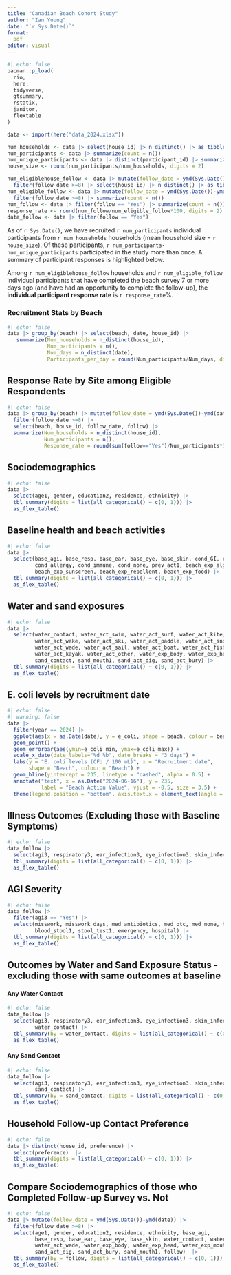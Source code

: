 ```yaml
---
title: "Canadian Beach Cohort Study"
author: "Ian Young"
date: "`r Sys.Date()`"
format: 
  pdf
editor: visual
---
```


```r
#| echo: false
pacman::p_load(
  rio,
  here,
  tidyverse,
  gtsummary,
  rstatix, 
  janitor, 
  flextable
)

data <- import(here("data_2024.xlsx"))

num_households <- data |> select(house_id) |> n_distinct() |> as_tibble()
num_participants <- data |> summarize(count = n())
num_unique_participants <- data |> distinct(participant_id) |> summarize(count = n())
house_size <- round(num_participants/num_households, digits = 2)

num_eligiblehouse_follow <- data |> mutate(follow_date = ymd(Sys.Date())-ymd(date)) |> 
  filter(follow_date >=8) |> select(house_id) |> n_distinct() |> as_tibble()
num_eligible_follow <- data |> mutate(follow_date = ymd(Sys.Date())-ymd(date)) |> 
  filter(follow_date >=8) |> summarize(count = n())
num_follow <- data |> filter(follow == "Yes") |> summarize(count = n())
response_rate <- round(num_follow/num_eligible_follow*100, digits = 2)
data_follow <- data |> filter(follow == "Yes") 
```

As of `r Sys.Date()`, we have recruited `r num_participants` individual participants from `r num_households` households (mean household size = `r house_size`). Of these participants, `r num_participants-num_unique_participants` participated in the study more than once. A summary of participant responses is highlighted below.

Among `r num_eligiblehouse_follow` households and `r num_eligible_follow` individual participants that have completed the beach survey 7 or more days ago (and have had an opportunity to complete the follow-up), the **individual participant response rate** is `r response_rate`%.

### Recruitment Stats by Beach

```r
#| echo: false
data |> group_by(beach) |> select(beach, date, house_id) |> 
   summarize(Num_households = n_distinct(house_id),
             Num_participants = n(), 
             Num_days = n_distinct(date),
             Participants_per_day = round(Num_participants/Num_days, digits = 1))
```

## Response Rate by Site among Eligible Respondents

```r
#| echo: false
data |> group_by(beach) |> mutate(follow_date = ymd(Sys.Date())-ymd(date)) |> 
  filter(follow_date >=8) |> 
  select(beach, house_id, follow_date, follow) |> 
  summarize(Num_households = n_distinct(house_id),
            Num_participants = n(),
            Response_rate = round(sum(follow=="Yes")/Num_participants*100, digits = 1))
```

## Sociodemographics

```r
#| echo: false
data |> 
  select(age1, gender, education2, residence, ethnicity) |> 
  tbl_summary(digits = list(all_categorical() ~ c(0, 1))) |> 
  as_flex_table() 
```

## Baseline health and beach activities

```r
#| echo: false
data |>
  select(base_agi, base_resp, base_ear, base_eye, base_skin, cond_GI, cond_resp, cond_skin,
         cond_allergy, cond_immune, cond_none, prev_act1, beach_exp_algae,
         beach_exp_sunscreen, beach_exp_repellent, beach_exp_food) |> 
  tbl_summary(digits = list(all_categorical() ~ c(0, 1))) |> 
  as_flex_table() 
```

## Water and sand exposures

```r
#| echo: false
data |> 
  select(water_contact, water_act_swim, water_act_surf, water_act_kite, water_act_wind,
         water_act_wake, water_act_ski, water_act_paddle, water_act_snorkel, water_act_dive,
         water_act_wade, water_act_sail, water_act_boat, water_act_fish, water_act_canoe,
         water_act_kayak, water_act_other, water_exp_body, water_exp_head, water_exp_mouth, 
         sand_contact, sand_mouth1, sand_act_dig, sand_act_bury) |> 
  tbl_summary(digits = list(all_categorical() ~ c(0, 1))) |> 
  as_flex_table() 
```

## E. coli levels by recruitment date

```r
#| echo: false
#| warning: false
data |> 
  filter(year == 2024) |> 
  ggplot(aes(x = as.Date(date), y = e_coli, shape = beach, colour = beach)) +
  geom_point() +
  geom_errorbar(aes(ymin=e_coli_min, ymax=e_coli_max)) +
  scale_x_date(date_labels="%d %b", date_breaks = "3 days") +
  labs(y = "E. coli levels (CFU / 100 mL)", x = "Recruitment date",
       shape = "Beach", colour = "Beach") +
  geom_hline(yintercept = 235, linetype = "dashed", alpha = 0.5) +
  annotate("text", x = as.Date("2024-06-16"), y = 235, 
           label = "Beach Action Value", vjust = -0.5, size = 3.5) +
  theme(legend.position = "bottom", axis.text.x = element_text(angle = 45, hjust = 1))
```

## Illness Outcomes (Excluding those with Baseline Symptoms)

```r
#| echo: false
data_follow |> 
  select(agi3, respiratory3, ear_infection3, eye_infection3, skin_infection3, illness_any) |> 
  tbl_summary(digits = list(all_categorical() ~ c(0, 1))) |> 
  as_flex_table() 
```

## AGI Severity

```r
#| echo: false
data_follow |>
  filter(agi3 == "Yes") |> 
  select(misswork, misswork_days, med_antibiotics, med_otc, med_none, healthcare1,
         blood_stool1, stool_test1, emergency, hospital) |> 
  tbl_summary(digits = list(all_categorical() ~ c(0, 1))) |> 
  as_flex_table() 
```

## Outcomes by Water and Sand Exposure Status - excluding those with same outcomes at baseline

#### Any Water Contact

```r
#| echo: false
data_follow |> 
  select(agi3, respiratory3, ear_infection3, eye_infection3, skin_infection3, illness_any,
         water_contact) |> 
  tbl_summary(by = water_contact, digits = list(all_categorical() ~ c(0, 1))) |> 
  as_flex_table() 
```

#### Any Sand Contact

```r
#| echo: false
data_follow |> 
  select(agi3, respiratory3, ear_infection3, eye_infection3, skin_infection3, illness_any,
         sand_contact) |> 
  tbl_summary(by = sand_contact, digits = list(all_categorical() ~ c(0, 1))) |> 
  as_flex_table() 
```

## Household Follow-up Contact Preference

```r
#| echo: false
data |> distinct(house_id, preference) |>
  select(preference)  |> 
  tbl_summary(digits = list(all_categorical() ~ c(0, 1))) |> 
  as_flex_table() 
```

## Compare Sociodemographics of those who Completed Follow-up Survey vs. Not

```r
#| echo: false
data |> mutate(follow_date = ymd(Sys.Date())-ymd(date)) |> 
  filter(follow_date >=8) |> 
  select(age1, gender, education2, residence, ethnicity, base_agi,
         base_resp, base_ear, base_eye, base_skin, water_contact, water_act_swim,
         water_act_wade, water_exp_body, water_exp_head, water_exp_mouth, sand_contact,
         sand_act_dig, sand_act_bury, sand_mouth1, follow)  |> 
  tbl_summary(by = follow, digits = list(all_categorical() ~ c(0, 1))) |> 
  as_flex_table() 
```
